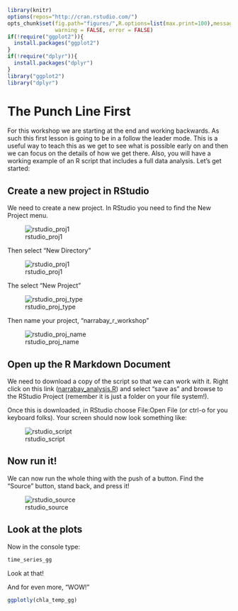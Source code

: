 ```r
library(knitr)
options(repos="http://cran.rstudio.com/")
opts_chunk$set(fig.path="figures/",R.options=list(max.print=100),message = FALSE,
               warning = FALSE, error = FALSE)
if(!require("ggplot2")){
  install.packages("ggplot2")
}
if(!require("dplyr")){
  install.packages("dplyr")
}
library("ggplot2")
library("dplyr")
```

# The Punch Line First

For this workshop we are starting at the end and working backwards.  As such this first lesson is going to be in a follow the leader mode.  This is a useful way to teach this as we get to see what is possible early on and then we can focus on the details of how we get there.  Also, you will have a working example of an R script that includes a full data analysis.  Let's get started:

## Create a new project in RStudio

We need to create a new project.  In RStudio you need to find the New Project menu.

![rstudio_proj1](figures/rstudio_proj.jpg)

Then select "New Directory"

![rstudio_proj1](figures/rstudio_proj1.png)

The select "New Project"

![rstudio_proj_type](figures/rstudio_proj_type.png)

Then name your project, "narrabay_r_workshop"

![rstudio_proj_name](figures/rstudio_proj_name.png)

## Open up the R Markdown Document

We need to download a copy of the script so that we can work with it.  Right click on this link ([narrabay_analysis.R](https://raw.githubusercontent.com/jhollist/narrabay_r/master/narrabay_analysis.R)) and select "save as" and browse to the RStudio Project (remember it is just a folder on your file system!).  

Once this is downloaded, in RStudio choose File:Open File (or ctrl-o for you keyboard folks).  Your screen should now look something like:

![rstudio_script](figures/rstudio_script.png)

## Now run it!

We can now run the whole thing with the push of a button.  Find the "Source" button, stand back, and press it!

![rstudio_source](figures/rstudio_source.png)

## Look at the plots

Now in the console type:

```r
time_series_gg
```

Look at that!

And for even more, "WOW!"

```r
ggplotly(chla_temp_gg)
```